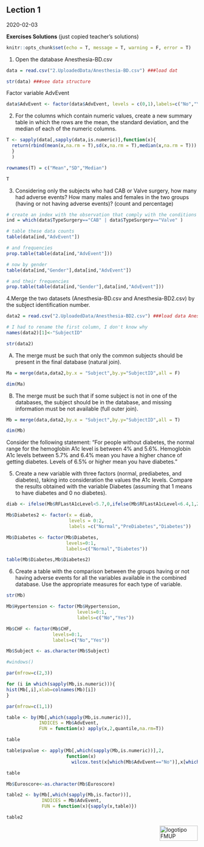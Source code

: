 ## Lection 1

2020-02-03

**Exercises Solutions** (just copied teacher's solutions)

```r
knitr::opts_chunk$set(echo = T, message = T, warning = F, error = T)

```

1. Open the database Anesthesia-BD.csv
```r
data = read.csv("2.UploadedData/Anesthesia-BD.csv") ###load dat

str(data) ###see data structure
```

Factor variable AdvEvent
```r
data$AdvEvent <- factor(data$AdvEvent, levels = c(0,1),labels=c("No","Yes"))
```

2. For the columns which contain numeric values, create a new summary table in which the rows are the mean, the standard deviation, and the median of each of the numeric columns.

```r
T <- sapply(data[,sapply(data,is.numeric)],function(x){
  return(rbind(mean(x,na.rm = T),sd(x,na.rm = T),median(x,na.rm = T)))
  }
  )

rownames(T) = c("Mean","SD","Median")

T
```

3. Considering only the subjects who had CAB or Valve surgery, how many had adverse events? How many males and females in the two groups (having or not having adverse events)? (count and percentage)

```r
# create an index with the observation that comply with the conditions
ind = which(data$TypeSurgery=="CAB" | data$TypeSurgery=="Valve" )

# table these data counts
table(data[ind,"AdvEvent"])

```

```r
# and frequencies
prop.table(table(data[ind,"AdvEvent"]))
```

```r
# now by gender
table(data[ind,"Gender"],data[ind,"AdvEvent"])
```

```r
# and their frequencies
prop.table(table(data[ind,"Gender"],data[ind,"AdvEvent"]))
```

4.Merge the two datasets (Anesthesia-BD.csv and Anesthesia-BD2.csv)
by the subject identification number.
```r
data2 = read.csv("2.UploadedData/Anesthesia-BD2.csv") ###load data Anesthesia-BD2.csv

# I had to rename the first column, I don't know why
names(data2)[1]<-"SubjectID"

str(data2)
```

A) The merge must be such that only the common subjects should be present in the final database (natural join).
```r
Ma = merge(data,data2,by.x = "Subject",by.y="SubjectID",all = F)

dim(Ma)
```

B) The merge must be such that if some subject is not in one of the databases, the subject should be in the database, and missing information must be not available (full outer join).
```r
Mb = merge(data,data2,by.x = "Subject",by.y="SubjectID",all = T)

dim(Mb)
```

Consider the following statement: “For people without diabetes, the normal range for the hemoglobin A1c level is between 4% and 5.6%. Hemoglobin A1c levels between 5.7% and 6.4% mean you have a higher chance of getting diabetes. Levels of 6.5% or higher mean you have diabetes.”

5. Create a new variable with three factors (normal, prediabetes, and diabetes), taking into consideration the values the A1c levels. Compare the results obtained with the variable Diabetes (assuming that 1 means to have diabetes and 0 no diabetes).
```r
diab <- ifelse(Mb$RFLastA1cLevel<5.7,0,ifelse(Mb$RFLastA1cLevel<6.4,1,2))

Mb$Diabetes2 <- factor(x = diab,
                       levels = 0:2, 
                       labels =c("Normal","PreDiabetes","Diabetes"))

Mb$Diabetes <- factor(Mb$Diabetes,
                      levels=0:1,
                      labels=c("Normal","Diabetes"))

table(Mb$Diabetes,Mb$Diabetes2)
```

6. Create a table with the comparison between the groups having or not having
adverse events for all the variables available in the combined database. Use the
appropriate measures for each type of variable.
```r
str(Mb)
```

```r
Mb$Hypertension <- factor(Mb$Hypertension,
                          levels=0:1,
                          labels=c("No","Yes"))

Mb$CHF <- factor(Mb$CHF,
                 levels=0:1,
                 labels=c("No","Yes"))

Mb$Subject <- as.character(Mb$Subject)

#windows()

par(mfrow=c(2,3))

for (i in which(sapply(Mb,is.numeric))){
hist(Mb[,i],xlab=colnames(Mb)[i])
}

par(mfrow=c(1,1))
```

```r
table <- by(Mb[,which(sapply(Mb,is.numeric))],
            INDICES = Mb$AdvEvent,
            FUN = function(x) apply(x,2,quantile,na.rm=T))

table
```

```r
table$pvalue <- apply(Mb[,which(sapply(Mb,is.numeric))],2,
                      function(x)
                        wilcox.test(x[which(Mb$AdvEvent=="No")],x[which(Mb$AdvEvent=="Yes")])$p.value)

table
```

```r
Mb$Euroscore<-as.character(Mb$Euroscore)

table2 <- by(Mb[,which(sapply(Mb,is.factor))], 
             INDICES = Mb$AdvEvent, 
             FUN = function(x){sapply(x,table)})

table2
```

<img src="images/logoFMUP.png" alt="logotipo FMUP" style="width:100px;height:40px;" align="right">